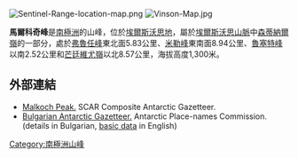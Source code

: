[[Image:Sentinel-Range-location-map.png|thumb]]
[[Image:Vinson-Map.jpg|thumb]]

{{coord|78|49|17|S|84|01|39|W|display=title}}

'''馬爾科奇峰'''是[[南極洲|南極洲]]的山峰，位於[[埃爾斯沃思地|埃爾斯沃思地]]，屬於[[埃爾斯沃思山脈|埃爾斯沃思山脈]]中[[森蒂納爾嶺|森蒂納爾嶺]]的一部分，處於[[弗魯任峰|弗魯任峰]]東北面5.83公里、[[米勒峰_(森蒂納爾嶺)|米勒峰]]東南面8.94公里、[[魯塞特峰|魯塞特峰]]以南2.52公里和[[芒廷維尤嶺|芒廷維尤嶺]]以北8.57公里，海拔高度1,300米。

==外部連結==
* [http://data.aad.gov.au/aadc/gaz/scar/display_name.cfm?gaz_id=137225 Malkoch Peak.] SCAR Composite Antarctic Gazetteer.
* [http://apcbg.org/gazet-bg.doc Bulgarian Antarctic Gazetteer.] Antarctic Place-names Commission. (details in Bulgarian, [http://apcbg.org/gazet.htm basic data] in English)

{{DEFAULTSORT:Malkoch Peak}}
[[Category:南極洲山峰|Category:南極洲山峰]]


{{EllsworthLand-geo-stub}}